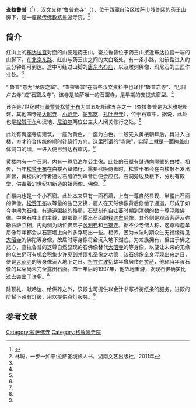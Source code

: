 {{Infobox Tibetan Buddhist monastery
|name = 查拉鲁普
|image = Below Chagpori - 1993 lo-res.jpg
|image size = 250px
|alt = 
|caption = 药王山与查拉鲁普（左侧建筑）
|t=བྲག་ལྷ་ཀླུ་ཕུག།
|w=brag lha klu phug
|to = 
|ipa=
|z=
|thdl=
|e=
|tc=查拉魯普
|s=查拉鲁普
|p=
|m=
|k=
|pushpin_map = 
|latd =  | latm =  | lats =  | latNS = 
|longd=  | longm= | longs =| longEW = 
|iso_region = 
|map_caption = 
|mapsize = 
|location_country = 中国
|location = {{CHN}}[[西藏自治区|西藏自治区]][[拉萨市|拉萨市]][[城关区_(拉萨市)|城关区]]
|coordinates_display =
|founded_by = 
|date_founded =
|date_renovated =
|sect = [[格鲁派|格鲁派]]
|mather =
|children =
|dedicated_to = 
|tulku =
|head_lama = 
|head_mgh =
|no._of_monks = 
|architecture = 
|festivals =
|footnotes = 
}}
'''查拉鲁普'''（{{bo|z=བྲག་ལྷ་ཀླུ་ཕུག།|w=brag lha klu phug}}<ref>{{cite book zh |author=陈观胜 安才旦 |title=《常见藏语人名地名词典》 |format=M |edition=1 |location=北京 |publisher=外文出版社 |date=2004年4月 |pages=39页 |id= ISBN 7-119-03497-9}}</ref>），汉文又称“鲁普岩寺”（{{bo|z=བྲག་ལྷ་ཀླུ་འགུག།}}），位于[[西藏自治区|西藏自治区]][[拉萨市|拉萨市]][[城关区_(拉萨市)|城关区]]的[[药王山_(拉萨)|药王山]]脚下，是一座[[藏传佛教|藏传佛教]][[格鲁派|格鲁派]]寺院。<ref name=lin>林聪，一步一如来:拉萨圣境旅人书，湖南文艺出版社，2011年</ref>

==简介==
红山上的[[布达拉宫|布达拉宫]]对面的山便是药王山。查拉鲁普位于药王山接近布达拉宫一端的山脚下。在[[北京东路_(拉萨)|北京东路]]、红山与药王山之间的大白塔处，有一条小路，沿该路进入约三分钟即可到达。途中可经过山脚的[[唐东杰布庙|唐东杰布庙]]，以及雕刻佛像、玛尼石的工匠作业处。<ref name=lin/>

“ 鲁普”意为“龙族之窟”。“查拉鲁普”在有些汉文资料中也译作“鲁普岩寺”、“巴日卢古寺”或“石窟龙寺”。该寺是拉萨唯一的石窟寺，是早期的支提式窟型。<ref name=lin/>

该寺是7世纪时[[吐蕃|吐蕃]][[赞普|赞普]][[松赞干布|松赞干布]]为其五妃所建五寺之一（查拉鲁普是为木雅妃所建，其他四寺是[[大昭寺|大昭寺]]、[[小昭寺|小昭寺]]、[[帕邦喀|帕邦喀]]、[[扎叶巴寺|扎叶巴寺]]），位于石窟中。据说，此处也是[[松赞干布|松赞干布]]和汉地、[[尼泊尔|尼泊尔]]两位公主夫人闭关修行之处。<ref name=lin/>

此处有两座寺庙建筑，一座为黄色，一座为白色。一般先入黄楼朝拜后，再进入白楼，方才符合传统的顺时针绕行方向。这里所谓的“寺院”，实际上就是一面掩盖山体洞口的墙，一进入便已到达石窟内。<ref name=lin/>

黄楼内有一个石洞，内有一尊尼泊尔公主像。此处的石壁有缝通向隔壁的白楼。相传，当年[[松赞干布|松赞干布]]在白楼石窟修行，需要召唤侍者时，松赞干布会在白楼敲石发出声音，黄楼内的侍者通过石缝听到声音后便会应召。石洞旁边及楼下，分别有殿堂，供奉着21世纪初新造的祖师像、佛像。<ref name=lin/>

白楼内也是一个小石窟。此处本来只有一面石墙，上有一尊自然显现、半露出石面的佛像。[[松赞干布|松赞干布]]以等量的盐巴交换，雇人在天然佛像背后修凿了通道，形成了如今中间为石柱、有通道围绕的格局，石壁刻有自[[吐蕃|吐蕃]]时期到[[清朝|清朝]]的数十尊浮雕佛像。中央石柱上的主尊，即那尊半露出石面的[[释迦牟尼|释迦牟尼]]像。其外侧是观音菩萨及弥勒菩萨立相，内两侧为两位佛弟子[[舍利弗|舍利弗]]和[[目犍连|目犍连]]。据不少老僧人称，这尊释迦牟尼像每年都会从石窟墙上向外多浮现出一些。相传，因为末法时期众生无福缘得见[[大昭寺|大昭寺]]的佛陀等身像，故届时等身像将会沉入地下湖底，为龙族拥有，但由于佛之悲心，查拉鲁普的这尊自然显现的石佛像替代[[大昭寺|大昭寺]]的等身像，以便让未来的无缘的众生仍可有机会积集少许见到并顶礼圣像之功德；该石佛像全身浮现出来之日，便是[[大昭寺|大昭寺]]的等身像沉入地下之日。[[祈竹仁波切|祈竹仁波切]]幼年曾居住在[[拉萨|拉萨]]，他称当年该石像的耳朵尚未完全露出石面。四十年后的1997年，他故地重游，发现石佛确实比过去突出了许多。<ref name=lin/>

除顶礼、献哈达、给供养之外，该殿也可提供以金汁书写祈祷纸条的服务。进殿的阶梯下设有灯房，用以提供点灯服务。<ref name=lin/>

==参考文献==
{{reflist}}

{{拉萨地标}}
[[Category:拉萨佛寺|Category:拉萨佛寺]]
[[Category:格鲁派寺院|Category:格鲁派寺院]]